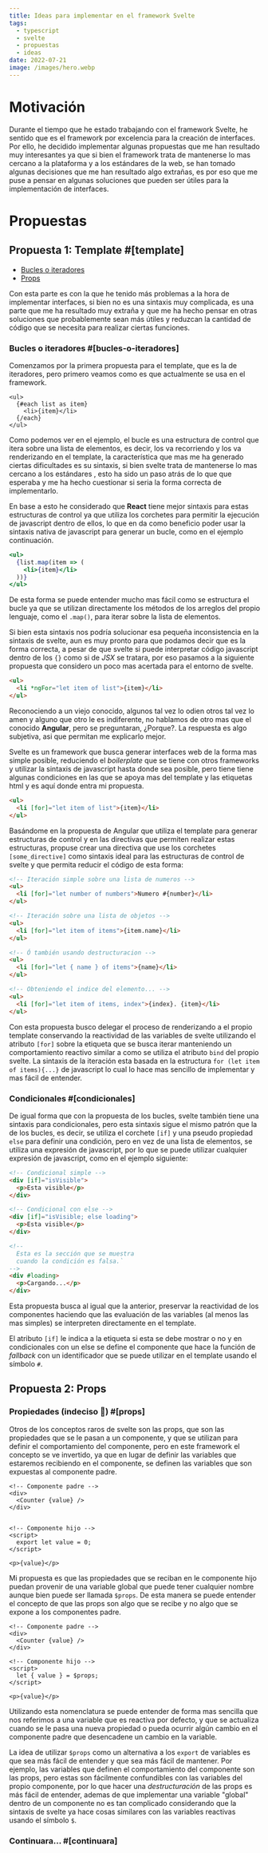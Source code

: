```yaml
---
title: Ideas para implementar en el framework Svelte
tags:
  - typescript
  - svelte
  - propuestas
  - ideas
date: 2022-07-21
image: /images/hero.webp
---
```


# Motivación

Durante el tiempo que he estado trabajando con el framework Svelte, he sentido que es el framework por excelencia para la creación de interfaces. Por ello, he decidido implementar algunas propuestas que me han resultado muy interesantes ya que si bien el framework trata de mantenerse lo mas cercano a la plataforma y a los estándares de la web, se han tomado algunas decisiones que me han resultado algo extrañas, es por eso que me puse a pensar en algunas soluciones que pueden ser útiles para la implementación de interfaces.

# Propuestas

## Propuesta 1: Template #[template]

- [Bucles o iteradores](#bucles-o-iteradores)
- [Props](#props)

Con esta parte es con la que he tenido más problemas a la hora de implementar interfaces, si bien no es una sintaxis muy complicada, es una parte que me ha resultado muy extraña y que me ha hecho pensar en otras soluciones que probablemente sean más útiles y reduzcan la cantidad de código que se necesita para realizar ciertas funciones.

### Bucles o iteradores #[bucles-o-iteradores]

Comenzamos por la primera propuesta para el template, que es la de iteradores, pero primero veamos como es que actualmente se usa en el framework.

```svelte
<ul>
  {#each list as item}
    <li>{item}</li>
  {/each}
</ul>
```

Como podemos ver en el ejemplo, el bucle es una estructura de control que itera sobre una lista de elementos, es decir, los va recorriendo y los va renderizando en el template, la característica que mas me ha generado ciertas dificultades es su sintaxis, si bien svelte trata de mantenerse lo mas cercano a los estándares , esto ha sido un paso atrás de lo que que esperaba y me ha hecho cuestionar si seria la forma correcta de implementarlo.

En base a esto he considerado que **React** tiene mejor sintaxis para estas estructuras de control ya que utiliza los corchetes para permitir la ejecución de javascript dentro de ellos, lo que en da como beneficio poder usar la sintaxis nativa de javascript para generar un bucle, como en el ejemplo continuación.

```jsx
<ul>
  {list.map(item => (
    <li>{item}</li>
  ))}
</ul>
```

De esta forma se puede entender mucho mas fácil como se estructura el bucle ya que se utilizan directamente los métodos de los arreglos del propio lenguaje, como el `.map()`, para iterar sobre la lista de elementos.

Si bien esta sintaxis nos podría solucionar esa pequeña inconsistencia en la sintaxis de svelte, aun es muy pronto para que podamos decir que es la forma correcta, a pesar de que svelte si puede interpretar código javascript dentro de los `{}` como si de _JSX_ se tratara, por eso pasamos a la siguiente propuesta que considero un poco mas acertada para el entorno de svelte.

```html
<ul>
  <li *ngFor="let item of list">{item}</li>
</ul>
```

Reconociendo a un viejo conocido, algunos tal vez lo odien otros tal vez lo amen y alguno que otro le es indiferente, no hablamos de otro mas que el conocido **Angular**, pero se preguntaran, ¿Porque?.
La respuesta es algo subjetiva, asi que permitan me explicarlo mejor.

Svelte es un framework que busca generar interfaces web de la forma mas simple posible, reduciendo el _boilerplate_ que se tiene con otros frameworks y utilizar la sintaxis de javascript hasta donde sea posible, pero tiene tiene algunas condiciones en las que se apoya mas del template y las etiquetas html y es aquí donde entra mi propuesta.

```html
<ul>
  <li [for]="let item of list">{item}</li>
</ul>
```

Basándome en la propuesta de Angular que utiliza el template para generar estructuras de control y en las directivas que permiten realizar estas estructuras, propuse crear una directiva que use los corchetes `[some_directive]` como sintaxis ideal para las estructuras de control de svelte y que permita reducir el código de esta forma:

```html
<!-- Iteración simple sobre una lista de numeros -->
<ul>
  <li [for]="let number of numbers">Numero #{number}</li>
</ul>

<!-- Iteración sobre una lista de objetos -->
<ul>
  <li [for]="let item of items">{item.name}</li>
</ul>

<!-- Ó también usando destructuracion -->
<ul>
  <li [for]="let { name } of items">{name}</li>
</ul>

<!-- Obteniendo el indice del elemento... -->
<ul>
  <li [for]="let item of items, index">{index}. {item}</li>
</ul>
```

Con esta propuesta busco delegar el proceso de renderizando a el propio template conservando la reactividad de las variables de svelte utilizando el atributo `[for]` sobre la etiqueta que se busca iterar manteniendo un comportamiento reactivo similar a como se utiliza el atributo `bind` del propio svelte.
La sintaxis de la iteración esta basada en la estructura `for (let item of items){...}` de javascript lo cual lo hace mas sencillo de implementar y mas fácil de entender.

### Condicionales #[condicionales]

De igual forma que con la propuesta de los bucles, svelte también tiene una sintaxis para condicionales, pero esta sintaxis sigue el mismo patrón que la de los bucles, es decir, se utiliza el corchete `[if]` y una pseudo propiedad `else` para definir una condición, pero en vez de una lista de elementos, se utiliza una expresión de javascript, por lo que se puede utilizar cualquier expresión de javascript, como en el ejemplo siguiente:

```html
<!-- Condicional simple -->
<div [if]="isVisible">
  <p>Esta visible</p>
</div>

<!-- Condicional con else -->
<div [if]="isVisible; else loading">
  <p>Esta visible</p>
</div>

<!-- 
  Esta es la sección que se muestra 
  cuando la condición es falsa.` 
-->
<div #loading>
  <p>Cargando...</p>
</div>
```

Esta propuesta busca al igual que la anterior, preservar la reactividad de los componentes haciendo que las evaluación de las variables (al menos las mas simples) se interpreten directamente en el template.

El atributo `[if]` le indica a la etiqueta si esta se debe mostrar o no y en condicionales con un else se define el componente que hace la función de _fallback_ con un identificador que se puede utilizar en el template usando el símbolo `#`.

## Propuesta 2: Props

### Propiedades (indeciso 🤔) #[props]

Otros de los conceptos raros de svelte son las props, que son las propiedades que se le pasan a un componente, y que se utilizan para definir el comportamiento del componente, pero en este framework el concepto se ve invertido, ya que en lugar de definir las variables que estaremos recibiendo en el componente, se definen las variables que son expuestas al componente padre.

```svelte
<!-- Componente padre -->
<div>
  <Counter {value} />
</div>


<!-- Componente hijo -->
<script>
  export let value = 0;
</script>

<p>{value}</p>
```

Mi propuesta es que las propiedades que se reciban en le componente hijo puedan provenir de una variable global que puede tener cualquier nombre aunque bien puede ser llamada `$props`.
De esta manera se puede entender el concepto de que las props son algo que se recibe y no algo que se expone a los componentes padre.

```svelte title="parent.svelte"
<!-- Componente padre -->
<div>
  <Counter {value} />
</div>
```

```svelte title="child.svelte"
<!-- Componente hijo -->
<script>
  let { value } = $props;
</script>

<p>{value}</p>
```

Utilizando esta nomenclatura se puede entender de forma mas sencilla que nos referimos a una variable que es reactiva por defecto, y que se actualiza cuando se le pasa una nueva propiedad o pueda ocurrir algún cambio en el componente padre que desencadene un cambio en la variable.

La idea de utilizar `$props` como un alternativa a los `export` de variables es que sea más fácil de entender y que sea más fácil de mantener. Por ejemplo, las variables que definen el comportamiento del componente son las props, pero estas son fácilmente confundibles con las variables del propio componente, por lo que hacer una _destructuración_ de las props es más fácil de entender, ademas de que implementar una variable "global" dentro de un componente no es tan complicado considerando que la sintaxis de svelte ya hace cosas similares con las variables reactivas usando el símbolo `$`.

### Continuara... #[continuara]
